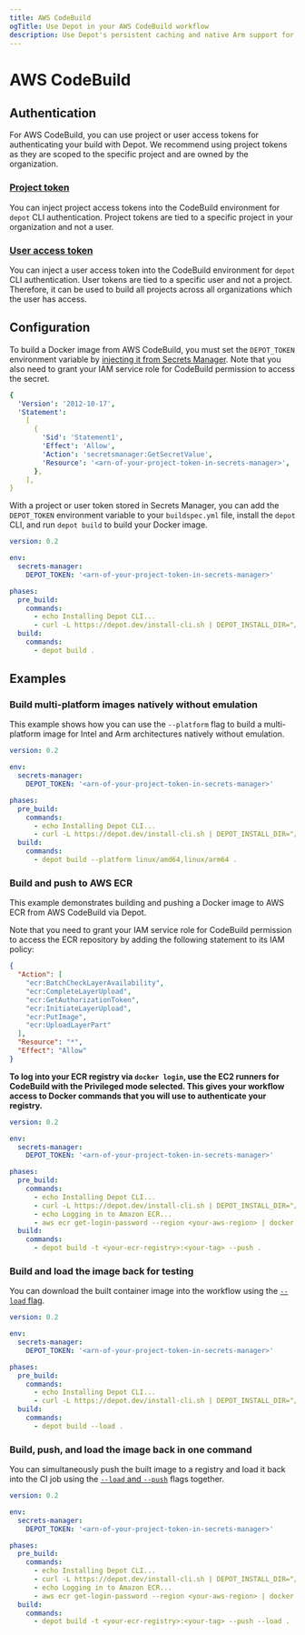 ```yaml
---
title: AWS CodeBuild
ogTitle: Use Depot in your AWS CodeBuild workflow
description: Use Depot's persistent caching and native Arm support for faster Docker image builds in AWS CodeBuild
---
```


# AWS CodeBuild

## Authentication

For AWS CodeBuild, you can use project or user access tokens for authenticating your build with Depot. We recommend using project tokens as they are scoped to the specific project and are owned by the organization.

### [Project token](/docs/cli/authentication#project-tokens)

You can inject project access tokens into the CodeBuild environment for `depot` CLI authentication. Project tokens are tied to a specific project in your organization and not a user.

### [User access token](/docs/cli/authentication#user-access-tokens)

You can inject a user access token into the CodeBuild environment for `depot` CLI authentication. User tokens are tied to a specific user and not a project. Therefore, it can be used to build all projects across all organizations which the user has access.

## Configuration

To build a Docker image from AWS CodeBuild, you must set the `DEPOT_TOKEN` environment variable by [injecting it from Secrets Manager](https://docs.aws.amazon.com/codebuild/latest/userguide/build-spec-ref.html#secrets-manager-build-spec). Note that you also need to grant your IAM service role for CodeBuild permission to access the secret.

```yaml
{
  'Version': '2012-10-17',
  'Statement':
    [
      {
        'Sid': 'Statement1',
        'Effect': 'Allow',
        'Action': 'secretsmanager:GetSecretValue',
        'Resource': '<arn-of-your-project-token-in-secrets-manager>',
      },
    ],
}
```

With a project or user token stored in Secrets Manager, you can add the `DEPOT_TOKEN` environment variable to your `buildspec.yml` file, install the `depot` CLI, and run `depot build` to build your Docker image.

```yaml showLineNumbers
version: 0.2

env:
  secrets-manager:
    DEPOT_TOKEN: '<arn-of-your-project-token-in-secrets-manager>'

phases:
  pre_build:
    commands:
      - echo Installing Depot CLI...
      - curl -L https://depot.dev/install-cli.sh | DEPOT_INSTALL_DIR="/usr/local/bin" sh
  build:
    commands:
      - depot build .
```

## Examples

### Build multi-platform images natively without emulation

This example shows how you can use the `--platform` flag to build a multi-platform image for Intel and Arm architectures natively without emulation.

```yaml showLineNumbers
version: 0.2

env:
  secrets-manager:
    DEPOT_TOKEN: '<arn-of-your-project-token-in-secrets-manager>'

phases:
  pre_build:
    commands:
      - echo Installing Depot CLI...
      - curl -L https://depot.dev/install-cli.sh | DEPOT_INSTALL_DIR="/usr/local/bin" sh
  build:
    commands:
      - depot build --platform linux/amd64,linux/arm64 .
```

### Build and push to AWS ECR

This example demonstrates building and pushing a Docker image to AWS ECR from AWS CodeBuild via Depot.

Note that you need to grant your IAM service role for CodeBuild permission to access the ECR repository by adding the following statement to its IAM policy:

```json
{
  "Action": [
    "ecr:BatchCheckLayerAvailability",
    "ecr:CompleteLayerUpload",
    "ecr:GetAuthorizationToken",
    "ecr:InitiateLayerUpload",
    "ecr:PutImage",
    "ecr:UploadLayerPart"
  ],
  "Resource": "*",
  "Effect": "Allow"
}
```

**To log into your ECR registry via `docker login`, use the EC2 runners for CodeBuild with the Privileged mode selected. This gives your workflow access to Docker commands that you will use to authenticate your registry.**

```yaml showLineNumbers
version: 0.2

env:
  secrets-manager:
    DEPOT_TOKEN: '<arn-of-your-project-token-in-secrets-manager>'

phases:
  pre_build:
    commands:
      - echo Installing Depot CLI...
      - curl -L https://depot.dev/install-cli.sh | DEPOT_INSTALL_DIR="/usr/local/bin" sh
      - echo Logging in to Amazon ECR...
      - aws ecr get-login-password --region <your-aws-region> | docker login --username AWS --password-stdin <your-ecr-registry>
  build:
    commands:
      - depot build -t <your-ecr-registry>:<your-tag> --push .
```

### Build and load the image back for testing

You can download the built container image into the workflow using the [`--load` flag](/docs/cli/reference#depot-build).

```yaml showLineNumbers
version: 0.2

env:
  secrets-manager:
    DEPOT_TOKEN: '<arn-of-your-project-token-in-secrets-manager>'

phases:
  pre_build:
    commands:
      - echo Installing Depot CLI...
      - curl -L https://depot.dev/install-cli.sh | DEPOT_INSTALL_DIR="/usr/local/bin" sh
  build:
    commands:
      - depot build --load .
```

### Build, push, and load the image back in one command

You can simultaneously push the built image to a registry and load it back into the CI job using the [`--load` and `--push`](/docs/cli/reference#depot-build) flags together.

```yaml showLineNumbers
version: 0.2

env:
  secrets-manager:
    DEPOT_TOKEN: '<arn-of-your-project-token-in-secrets-manager>'

phases:
  pre_build:
    commands:
      - echo Installing Depot CLI...
      - curl -L https://depot.dev/install-cli.sh | DEPOT_INSTALL_DIR="/usr/local/bin" sh
      - echo Logging in to Amazon ECR...
      - aws ecr get-login-password --region <your-aws-region> | docker login --username AWS --password-stdin <your-ecr-registry>
  build:
    commands:
      - depot build -t <your-ecr-registry>:<your-tag> --push --load .
```
